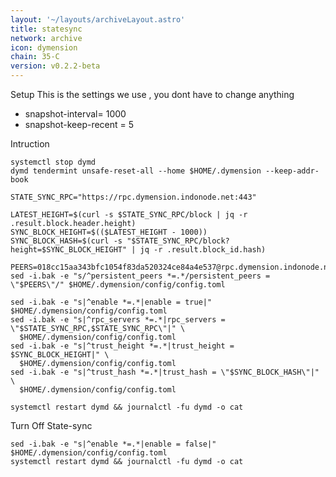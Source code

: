 ```yaml
---
layout: '~/layouts/archiveLayout.astro'
title: statesync
network: archive
icon: dymension
chain: 35-C
version: v0.2.2-beta
---
```

 Setup
This is the settings we use , you dont have to change anything

- snapshot-interval= 1000
- snapshot-keep-recent = 5

 Intruction

```
systemctl stop dymd 
dymd tendermint unsafe-reset-all --home $HOME/.dymension --keep-addr-book

STATE_SYNC_RPC="https://rpc.dymension.indonode.net:443"

LATEST_HEIGHT=$(curl -s $STATE_SYNC_RPC/block | jq -r .result.block.header.height)
SYNC_BLOCK_HEIGHT=$(($LATEST_HEIGHT - 1000))
SYNC_BLOCK_HASH=$(curl -s "$STATE_SYNC_RPC/block?height=$SYNC_BLOCK_HEIGHT" | jq -r .result.block_id.hash)

PEERS=018cc15aa343bfc1054f83da520324ce84a4e537@rpc.dymension.indonode.net:19656 
sed -i.bak -e "s/^persistent_peers *=.*/persistent_peers = \"$PEERS\"/" $HOME/.dymension/config/config.toml

sed -i.bak -e "s|^enable *=.*|enable = true|" $HOME/.dymension/config/config.toml
sed -i.bak -e "s|^rpc_servers *=.*|rpc_servers = \"$STATE_SYNC_RPC,$STATE_SYNC_RPC\"|" \
  $HOME/.dymension/config/config.toml
sed -i.bak -e "s|^trust_height *=.*|trust_height = $SYNC_BLOCK_HEIGHT|" \
  $HOME/.dymension/config/config.toml
sed -i.bak -e "s|^trust_hash *=.*|trust_hash = \"$SYNC_BLOCK_HASH\"|" \
  $HOME/.dymension/config/config.toml

systemctl restart dymd && journalctl -fu dymd -o cat
```

 Turn Off State-sync
```
sed -i.bak -e "s|^enable *=.*|enable = false|" $HOME/.dymension/config/config.toml
systemctl restart dymd && journalctl -fu dymd -o cat
```